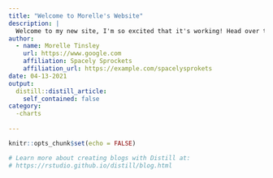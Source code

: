 ```yaml
---
title: "Welcome to Morelle's Website"
description: |
  Welcome to my new site, I'm so excited that it's working! Head over to the About page to learn more about me and my site.
author:
  - name: Morelle Tinsley 
    url: https://www.google.com
    affiliation: Spacely Sprockets
    affiliation_url: https://example.com/spacelysprokets
date: 04-13-2021
output:
  distill::distill_article:
    self_contained: false
category:
  -charts
  
---
```


```r
knitr::opts_chunk$set(echo = FALSE)

# Learn more about creating blogs with Distill at:
# https://rstudio.github.io/distill/blog.html

```



